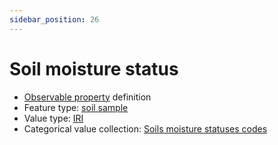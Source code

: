 ```yaml
---
sidebar_position: 26
---
```



# Soil moisture status

- [Observable property](/viewers/dawe-vocabs?uri=https://linked.data.gov.au/def/nrm/759b8562-b416-4fdc-924e-b55288018286) definition
- Feature type: [soil sample](http://linked.data.gov.au/def/tern-cv/06461021-a6c2-4175-9651-23653c2b9116)
- Value type: [IRI](https://w3id.org/tern/ontologies/tern/IRI)
- Categorical value collection: [Soils moisture statuses codes](/viewers/dawe-vocabs?uri=https://linked.data.gov.au/def/nrm/a1e434a8-3fbb-4323-a0ae-0e31308eba8b)

<Example
  protocolModule="soil-pit-characterization"
  observableProperty="https://linked.data.gov.au/def/nrm/759b8562-b416-4fdc-924e-b55288018286"
/>
